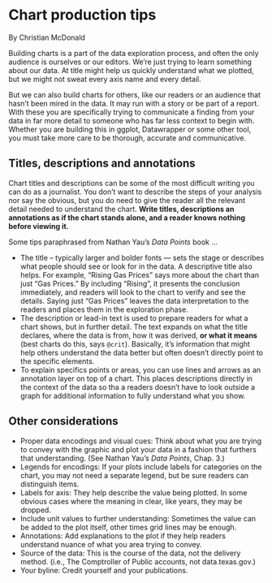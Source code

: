 # Chart production tips {#charts}

By Christian McDonald

Building charts is a part of the data exploration process, and often the only audience is ourselves or our editors. We're just trying to learn something about our data. At title might help us quickly understand what we plotted, but we might not sweat every axis name and every detail.

But we can also build charts for others, like our readers or an audience that hasn't been mired in the data. It may run with a story or be part of a report. With these you are specifically trying to communicate a finding from your data in far more detail to someone who has far less context to begin with. Whether you are building this in ggplot, Datawrapper or some other tool, you must take more care to be thorough, accurate and communicative.

## Titles, descriptions and annotations

Chart titles and descriptions can be some of the most difficult writing you can do as a journalist. You don't want to describe the steps of your analysis nor say the obvious, but you do need to give the reader all the relevant detail needed to understand the chart. **Write titles, descriptions an annotations as if the chart stands alone, and a reader knows nothing before viewing it.**

Some tips paraphrased from Nathan Yau's _Data Points_ book ...

- The title -- typically larger and bolder fonts — sets the stage or describes what people should see or look for in the data. A descriptive title also helps. For example, "Rising Gas Prices" says more about the chart than just "Gas Prices." By including "Rising", it presents the conclusion immediately, and readers will look to the chart to verify and see the details. Saying just "Gas Prices" leaves the data interpretation to the readers and places them in the exploration phase.
- The description or lead-in text is used to prepare readers for what a chart shows, but in further detail. The text expands on what the title declares, where the data is from, how it was derived, **or what it means** (best charts do this, says `@crit`). Basically, it's information that might help others understand the data better but often doesn't directly point to the specific elements.
- To explain specifics points or areas, you can use lines and arrows as an annotation layer on top of a chart. This places descriptions directly in the context of the data so tha a readers doesn't have to look outside a graph for additional information to fully understand what you show.

## Other considerations

- Proper data encodings and visual cues: Think about what you are trying to convey with the graphic and plot your data in a fashion that furthers that understanding. (See Nathan Yau's _Data Points_, Chap. 3.)
- Legends for encodings: If your plots include labels for categories on the chart, you may not need a separate legend, but be sure readers can distinguish items.
- Labels for axis: They help describe the value being plotted. In some obvious cases where the meaning in clear, like years, they may be dropped.
- Include unit values to further understanding: Sometimes the value can be added to the plot itself, other times grid lines may be enough.
- Annotations: Add explanations to the plot if they help readers understand nuance of what you area trying to convey.
- Source of the data: This is the course of the data, not the delivery method. (i.e., The Comptroller of Public accounts, not data.texas.gov.)
- Your byline: Credit yourself and your publications.
